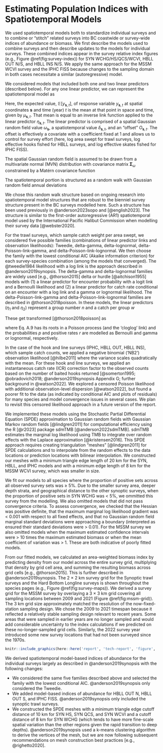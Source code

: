 # Estimating Population Indices with Spatiotemporal Models {#app:stitching}

We used spatiotemporal models both to standardize individual surveys and to combine or "stitch" related surveys into BC coastwide or survey-wide indices of abundance or biomass.
We first describe the models used to combine surveys and then describe updates to the models for individual surveys.
These combined indices appear in the survey relative index figures (e.g., Figure \@ref(fig:survey-index)) for SYN WCHG/HS/QCS/WCVI, HBLL OUT N/S, and HBLL INS N/S.
We apply the same approach for the MSSM WCVI survey and the IPHC FISS because changes to the sampling domain in both cases necessitate a similar (autoregressive) model.

We considered models that included both one and two linear predictors (described below).
For any one linear predictor, we can represent the spatiotemporal model as

\begin{align}
\mathbb{E}[y_{\boldsymbol{s},t}] &= \mu_{\boldsymbol{s},t},\\
\mu_{\boldsymbol{s},t} &=
\exp \left( \eta_{\boldsymbol{s}, t} \right),\\
\eta_{\boldsymbol{s}, t} &=
\omega_{\boldsymbol{s}} +
\delta_{\boldsymbol{s},t} +
O_{\boldsymbol{s},t}.
\end{align}

Here, the expected value, $\mathbb{E}[y_{\boldsymbol{s},t}]$, of response
variable $y_{\boldsymbol{s},t}$ at spatial coordinates $\boldsymbol{s}$ and time
(year) $t$ is the mean at that point in space and time, given by $\mu_{\boldsymbol{s},t}$.
That mean is equal to an inverse link function applied to the linear predictor $\eta_{\boldsymbol{s},t}$.
The linear predictor is comprised of a spatial Gaussian random field value $\omega_{\boldsymbol{s}}$,
a spatiotemporal value $\delta_{\boldsymbol{s},t}$,
and an "offset" $O_{\boldsymbol{s},t}$.
The offset is effectively a covariate with a coefficient fixed at 1 and allows us to control for survey effort (here, log area swept for trawl surveys, log effective hooks fished for HBLL surveys, and log effective skates fished for IPHC FISS).

The spatial Gaussian random field is assumed to be drawn from a multivariate normal (MVN) distribution with covariance matrix $\boldsymbol{\Sigma}_{\omega}$ constrained by a Matérn covariance function

\begin{equation}
\boldsymbol{\omega} \sim \operatorname{MVNormal} (\boldsymbol{0}, \boldsymbol{\Sigma}_{\omega}).
\end{equation}

The spatiotemporal portion is structured as a random walk with Gaussian random field annual deviations

\begin{align}
\boldsymbol{\delta}_{t=1} &\sim \operatorname{MVNormal} (\boldsymbol{0}, \boldsymbol{\Sigma}_{\epsilon}),\\
\boldsymbol{\delta}_{t>1} &= \boldsymbol{\delta}_{t-1} +  \boldsymbol{\epsilon_{t-1}},  \:
\boldsymbol{\epsilon_{t-1}} \sim \operatorname{MVNormal} \left(\boldsymbol{0}, \boldsymbol{\Sigma}_{\epsilon} \right).
\end{align}

We chose this random walk structure based on ongoing research into spatiotemporal model structures that are robust to the bienniel survey structure present in the BC surveys modelled here.
Such a structure has been used previously in @anderson2023sopo and [@english2023].
The structure is similar to the first-order autoregressive (AR1) spatiotemporal model used by the International Pacific Halibut Commission when modelling their survey data [@webster2020].

For the trawl surveys, which sample catch weight per area swept, we considered five possible families (combinations of linear predictor links and observation likelihoods): Tweedie, delta-gamma, delta-lognormal, delta-Poisson-link-gamma, and delta-Poisson-link-lognormal.
We then choose the family with the lowest conditional AIC (Akaike information criterion) for each survey-species combination (among the models that converged).
The @tweedie1984 likelihood with a log link is the approach described in @anderson2019synopsis.
The delta-gamma and delta-lognormal families are widely used [e.g., @thorson2015] delta or hurdle [@aitchison1955] models with (1) a linear predictor for encounter probability with a logit link and a Bernoulli likelihood and (2) a linear predictor for catch rate conditional on an encounter with a log link and a gamma or lognormal likelihood.
The delta-Poisson-link-gamma and delta-Poisson-link-lognormal families are described in @thorson2018poisson.
In these models, the linear predictors ($\eta_1$ and $\eta_2$) represent a group number $n$ and a catch per group $w$

\begin{align}
\log (n) &= \eta_1,\\
\log (w) &= \eta_2.
\end{align}

These get transformed [@thorson2018poisson] as

\begin{align}
p &= 1 - \exp(- \exp( \log n)),\\
r &= \frac{n w}{p},
\end{align}

where Eq. A.9 has its roots in a Poisson process (and the 'cloglog' link) and the probabilities $p$ and positive rates $r$ are modelled as Bernoulli and gamma or lognormal, respectively.

In the case of the hook and line surveys (IPHC, HBLL OUT, HBLL INS), which sample catch counts, we applied a negative binomial ('NB2') observation likelihood [@hilbe2011] where the variance scales quadratically with the mean.
For these hook and line surveys, we applied an instantaneous catch rate (ICR) correction factor to the observed counts based on the number of baited hooks returned [@somerton1995; @obradovich2018; @anderson2019synopsis Appendix G; further background in @watson2022].
We explored a censored Poisson likelihood with additional observation-level dispersion [@watson2022], but found a poorer fit to the data (as indicated by conditional AIC and plots of residuals) for many species and model convergence issues in several cases.
We plan to revisit this censored likelihood approach in a future version of the report.

We implemented these models using the Stochastic Partial Differential Equation (SPDE) approximation to Gaussian random fields with Gaussian Markov random fields [@lindgren2011] for computational efficiency using the R [@r2023] package sdmTMB [@anderson2022sdmTMB].
sdmTMB estimates the marginal log likelihood using TMB to integrate over random effects with the Laplace approximation [@kristensen2016].
This SPDE approach requires creating triangulation "meshes" [@lindgren2011] for SPDE calculations and to interpolate from the random effects to the data locations or prediction locations with bilinear interpolation.
We constructed our meshes with a minimum triangle edge length of 20 km for the SYN, HBLL, and IPHC models and with a minimum edge length of 8 km for the MSSM WCVI survey, which was smaller in size.

We fit our models to all species where the proportion of positive sets across all observed survey sets was $\ge$ 5%.
Due to the smaller survey area, deeper depth strata, and geographical distance to the other synoptic surveys, when the proportion of positive sets in SYN WCHG was $<$ 5%, we ommitted this survey from the modelling.
We also omitted models that did not pass convergence criteria. To assess convergence, we checked that the Hessian was positive definite, that the maximum marginal log likelihood gradient was $<$ 0.001 with respect to all fixed effects, and that no Gaussian random field marginal standard deviations were approaching a boundary (interpreted as ensured their standard deviations were $>$ 0.01).
For the MSSM survey we also omitted models when the maximum estimated confidence intervals were $>$ 10 times the maximum estimated biomass or when the mean coefficient of variation was $>$ 1.
These are both indicative of poorly fitted models.

From our fitted models, we calculated an area-weighted biomass index by predicting density from our model across the entire survey grid, multiplying that density by grid cell area, and summing the resulting biomass across grid cells [e.g., @thorson2015].
This is further described in @anderson2019synopsis.
The 2 $\times$ 2 km survey grid for the Synoptic trawl surveys and the Hard Bottom Longline surveys is shown throughout the species pages (e.g., Figure \@ref(fig:survey-maps)).
We derived a survey grid for the MSSM survey by overlaying a 3 $\times$ 3 km grid covering all sampling locations between 2009 and 2021 (Figure \@ref(fig:mssm-grid)).
The 3 km grid size approximately matched the resolution of the now-fixed-station sampling design.
We chose the 2009 to 2021 timespan because it reflected a relatively stable sampling design relevant to recent years.
Some areas that were sampled in earlier years are no longer sampled and would add considerable uncertainty to the index calculations if we predicted on these no-longer-sampled grid cells.
Similarly, the 2022 survey year introduced some new survey locations that had not been surveyed since the 1970s.

```r
knitr::include_graphics(here::here('report', 'tech-report', 'figure', 'grid-prediction-2009.png'), dpi = NA)
```



We derived spatiotemporal model-based indices of abundance for the individual surveys largely as described in @anderson2019synopsis with the following changes:

- We considered the same five families described above and selected the family with the lowest conditional AIC. @anderson2019synopsis only considered the Tweedie.
- We added model-based indices of abundance for HBLL OUT N, HBLL OUT S, and IPHC FISS. @anderson2019synopsis only included the synoptic trawl surveys.
- We constructed the SPDE meshes with a minimum triangle edge cutoff distance of 10 km for SYN HS, SYN QCS, and SYN WCVI and a cutoff distance of 8 km for SYN WCHG (which tends to have more fine-scale spatial variation than the other regions given the rapid transition to deep depths). @anderson2019synopsis used a k-means clustering algorithm to derive the vertices of the mesh, but we are now following subsequent recommendations on mesh construction best practices [e.g., @righetto2020].


<!-- - A single model was fit to the combined data from each type of survey. -->
<!-- - The expected biomass density was predicted over the combined survey grid. -->
<!-- - For the IPHC FISS, the spatial grid of sampling stations from 2017 was used for predictions. The grid from 2017 represents a standard sampling grid, which matches the survey domain of the majority of the IPHC FISS data (e.g., unlike the 2018 expansion year). Similar to the IPHC design-based index only stations declared as usable and standard (REF?) -->
<!-- - Difference from 2019: we used nbinom2 for HBLL and IPHC surveys. -->
<!-- - I said that we stitched for >= 5% but we don't include if model didn't fit -->
<!-- - Mesh cutoff: 20 for all surveys except for MSSM which has mesh cutoff = 5 -->
<!-- -`formula = catch ~ 1, family = tweedie or nbinom2, time = "year", spatiotemporal = "rw", spatial = "on"` -->
<!-- - Offset for IPHC was log(effSkate * hook_adjust_factor) with ICR method -->
<!-- - Offset for HBLL is now (remember to empty HBLL stitched caches) log(hook_count / hook_adjust_factor) with ICR method -->
<!-- - Offset for SYN and MSSM was log(area_swept / 1e5) -->

\clearpage
